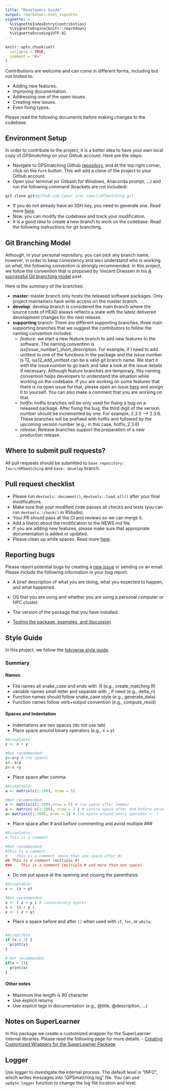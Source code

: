 ```yaml
---
title: "Developers Guide"
output: rmarkdown::html_vignette
vignette: >
  %\VignetteIndexEntry{contribution}
  %\VignetteEngine{knitr::rmarkdown}
  %\VignetteEncoding{UTF-8}
---
```


```r
knitr::opts_chunk$set(
  collapse = TRUE,
  comment = "#>"
)
```

Contributions are welcome and can come in different forms, including but not limited to:
 
- Adding new features.
- Improving documentation.
- Addressing one of the open issues.
- Creating new issues.
- Even fixing typos.

Please read the following documents before making changes to the codebase.

## Environment Setup

In order to contribute to the project, it is a better idea to have your own local copy of  _GPSmatching_ on your Github account. Here are the steps:

- Navigate to GPSmatching Github [repository](https://github.com/fasrc/GPSmatching), and at the top right corner, click on the `Fork` button. This will add a clone of the project to your Github account.
- Open your terminal (or Gitbash for Windows, Anaconda prompt, ...) and run the following command  (brackets are not included):

```S
git clone git@github.com:[your user name]/GPSmatching.git
```
- If you do not already have an SSH key, you need to generate one. Read more [here](https://docs.github.com/en/github-ae@latest/github/authenticating-to-github/generating-a-new-ssh-key-and-adding-it-to-the-ssh-agent).
- Now, you can modify the codebase and track your modification.
- It is a good idea to create a new branch to work on the codebase. Read the following instructions for git branching.

## Git Branching Model

Although, in your personal repository, you can pick any branch name, however, in order to keep consistency and also understand who is working on what, the following convention is strongly recommended.  In this project, we follow the convention that is proposed by Vincent Driessen in his [A successful Git branching model](https://nvie.com/posts/a-successful-git-branching-model/) post.

Here is the summary of the branches:

- **master**: master branch only hosts the released software packages. Only project maintainers have write access on the master branch.
- **develop**: develop branch is considered the main branch where the source code of HEAD always reflects a state with the latest delivered development changes for the next release.
- **supporting** branch: There are different supporting branches, three main supporting branches that we suggest the contributors to follow the naming convention includes:
  - *feature*: we start a new feature branch to add new features to the software. The naming convention is iss[issue_number]_short_description. For example, if I need to add unittest to one of the functions in the package and the issue number is 12, iss12_add_unittest can be a valid git branch name. We start it with the issue number to go back and take a look at the issue details if necessary. Although feature branches are temporary, this naming convention helps developers to understand the situation while working on the codebase. If you are working on some features that there is no open issue for that, please open an issue [here](https://github.com/fasrc/GPSmatching/issues) and assign it to yourself. You can also make a comment that you are working on that. 
  - *hotfix*: hotfix branches will be only used for fixing a bug on a released package. After fixing the bug, the third digit of the version number should be incremented by one. For example, 2.3.5 –> 2.3.6. These branches will be prefixed with hotfix and followed by the upcoming version number (e.g., in this case, hotfix_2.3.6)
  - *release*: Release branches support the preparation of a new production release.

## Where to submit pull requests?

All pull requests should be submitted to `base repository: fasrc/GMSmatching` and `base: develop` branch.

## Pull request checklist

- Please run `devtools::document()`, `devtools::load_all()` after your final modifications.
- Make sure that your modified code passes all checks and tests (you can run `devtools::check()` in RStudio)
- Your PR should pass all the CI and reviews so we can merge it.
- Add a line(s) about the modification to the NEWS.md file.
- If you are adding new features, please make sure that appropriate documentation is added or updated.
- Please clean up white spaces. Read more [here](https://softwareengineering.stackexchange.com/questions/121555/why-is-trailing-whitespace-a-big-deal).

## Reporting bugs

Please report potential bugs by creating a [new issue](https://github.com/fasrc/GPSmatching/issues) or sending us an email. Please include the following information in your bug report:

- A brief description of what you are doing, what you expected to happen, and what happened. 
- OS that you are using and whether you are using a personal computer or HPC cluster. 
- The version of the package that you have installed.



- [Testing the package, examples, and discussion](testing_example_discussion.md)

## Style Guide

In this project, we follow the [tidyverse style guide](https://style.tidyverse.org/). 

### Summary

#### Names

- File names all snake_case and ends with .R (e.g., create_matching.R)
- variable names small letter and separate with _ if need (e.g., delta_n)
- Function names should follow snake_case style (e.g., generate_data)
- Function names follow verb+output convention (e.g., compute_resid)

#### Spaces and Indentation

- Indentations are two spaces (do not use tab)
- Place space around binary operators (e.g., x + y)

```R
#Acceptable:
z <- x + y

#Not recommended:
z<-x+y # (no space)
z<- x+y
z<-x +y
```

- Place space after comma

```R
#Acceptable:
a <- matrix(c(1:100), nrow = 5)

#Not recommended:
a <- matrix(c(1:100),nrow = 5) # (no space after comma)
a <- matrix( c(1:100), nrow = 5 ) # (extra space after and before parentheses)
a<-matrix(c(1:100), nrow = 5) # (no space around unary operator <- )
```

- Place space after # and before commenting and avoid multiple ###

```R
#Acceptable:
# This is a comment

#Not recommended:
#This is a comment
#    This is a comment (more than one space after #)
## This is a comment (multiple #)
###    This is a comment (multiple # and more than one space)
```

- Do not put space at the opening and closing the parenthesis

```R
#Acceptable:
x <- (z + y)

#Not recommended:
x <- ( z + y ) # (unnecessary space)
x <- (z + y )
x <- ( z + y)
```

- Place a space before and after `()` when used with `if`, `for`, or `while`.

```R

#Acceptible
if (x > 2) {
  print(x)
}

# Not recommended
if(x > 2){
  print(x)
}
```

#### Other notes

- Maximum line length is 80 character
- Use explicit returns
- Use explicit tags in documentation (e.g., @title, @description, ...)

## Notes on SuperLearner

In this package we create a customized wrapper for the SuperLearner internal libraries. Please read the following page for more details.
- [Creating Customized Wrappers for the SuperLearner Package](notes_on_superlearner.md)

## Logger

Use logger to investigate the internal process. The default level is "INFO", which writes messages into "GPSmatching.log" file. You can 
use `update_logger` function to change the log file location and level. 

